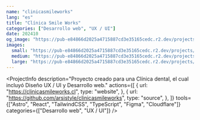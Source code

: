 ```yaml
---
name: "clinicasmileworks"
lang: "es"
title: "Clínica Smile Works"
categories: ["Desarrollo web", "UX / UI"]
date: 202410
og_image: "https://pub-e84866d2025a4715887cd3e35165cedc.r2.dev/projects/clinicasmileworks/og-image-es.png"
images:
  small: "https://pub-e84866d2025a4715887cd3e35165cedc.r2.dev/projects/clinicasmileworks/shot--sm.jpg"
  medium: "https://pub-e84866d2025a4715887cd3e35165cedc.r2.dev/projects/clinicasmileworks/shot--md.jpg"
  large: "https://pub-e84866d2025a4715887cd3e35165cedc.r2.dev/projects/clinicasmileworks/shot--xl.jpg"
---
```



<ProjectInfo
	description="Proyecto creado para una Clínica dental, el cual incluyó Diseño UX / UI y  Desarrollo web."
	actions={[
		{
			url: "https://clinicasmileworks.cl",
			type: "website",
		},
		{
			url: "https://github.com/arsistyle/clinicasmileworks",
			type: "source",
		},
	]}
	tools={["Astro", "React", "TailwindCSS", "TypeScript", "Figma", "Cloudflare"]}
	categories={["Desarrollo web", "UX / UI"]}
/>
